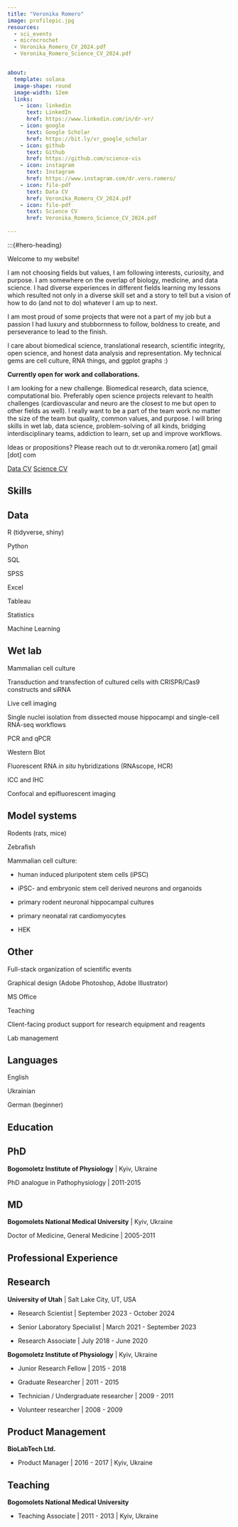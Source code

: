```yaml
---
title: "Veronika Romero"
image: profilepic.jpg
resources: 
  - sci_events
  - microcrochet
  - Veronika_Romero_CV_2024.pdf
  - Veronika_Romero_Science_CV_2024.pdf


about:
  template: solana
  image-shape: round
  image-width: 12em
  links:
    - icon: linkedin
      text: LinkedIn
      href: https://www.linkedin.com/in/dr-vr/
    - icon: google
      text: Google Scholar
      href: https://bit.ly/vr_google_scholar
    - icon: github
      text: Github
      href: https://github.com/science-vis
    - icon: instagram
      text: Instagram
      href: https://www.instagram.com/dr.vero.romero/
    - icon: file-pdf
      text: Data CV
      href: Veronika_Romero_CV_2024.pdf
    - icon: file-pdf
      text: Science CV
      href: Veronika_Romero_Science_CV_2024.pdf
      
---
```

:::{#hero-heading}

Welcome to my website! 

I am not choosing fields but values, I am following interests, curiosity, and purpose. I am somewhere on the overlap of biology, medicine, and data science. I had diverse experiences in different fields learning my lessons which resulted not only in a diverse skill set and a story to tell but a vision of how to do (and not to do) whatever I am up to next. 

I am most proud of some projects that were not a part of my job but a passion I had luxury and stubbornness to follow, boldness to create, and perseverance to lead to the finish.

I care about biomedical science, translational research, scientific integrity, open science, and honest data analysis and representation. My technical gems are cell culture, RNA things, and ggplot graphs :)

**Currently open for work and collaborations.**

I am looking for a new challenge. Biomedical research, data science, computational bio. Preferably open science projects relevant to health challenges (cardiovascular and neuro are the closest to me but open to other fields as well). I really want to be a part of the team work no matter the size of the team but quality, common values, and purpose. I will bring skills in wet lab, data science, problem-solving of all kinds, bridging interdisciplinary teams, addiction to learn, set up and improve workflows.

Ideas or propositions? Please reach out to dr.veronika.romero [at] gmail [dot] com

[Data CV](Veronika_Romero_CV_2024.pdf){.btn .btn-outline-primary .btn role="button" data-toggle="tooltip" target="_blank" title="Nika CV"} [Science CV](Veronika_Romero_Science_CV_2024.pdf){.btn .btn-outline-primary .btn role="button" data-toggle="tooltip" target="_blank" title="Nika science CV"} 


## Skills
::: {.panel-tabset}
## Data

R (tidyverse, shiny)

Python

SQL

SPSS

Excel

Tableau

Statistics

Machine Learning

## Wet lab

Mammalian cell culture

Transduction and transfection of cultured cells with CRISPR/Cas9 constructs and siRNA

Live cell imaging

Single nuclei isolation from dissected mouse hippocampi and single-cell RNA-seq workflows

PCR and qPCR

Western Blot

Fluorescent RNA *in situ* hybridizations (RNAscope, HCR)

ICC and IHC

Confocal and epifluorescent imaging


## Model systems

Rodents (rats, mice)

Zebrafish

Mammalian cell culture: 

  + human induced pluripotent stem cells (iPSC)

  + iPSC- and embryonic stem cell derived neurons and organoids

  + primary rodent neuronal hippocampal cultures
  
  + primary neonatal rat cardiomyocytes

  + HEK



## Other

Full-stack organization of scientific events

Graphical design (Adobe Photoshop, Adobe Illustrator)

MS Office

Teaching

Client-facing product support for research equipment and reagents

Lab management

## Languages

English

Ukrainian

German (beginner)
:::

## Education

::: {.panel-tabset}
## PhD

**Bogomoletz Institute of Physiology** | Kyiv, Ukraine

PhD analogue in Pathophysiology | 2011-2015

## MD
**Bogomolets National Medical University** | Kyiv, Ukraine

Doctor of Medicine, General Medicine | 2005-2011

:::


## Professional Experience

::: {.panel-tabset}

## Research

**University of Utah** | Salt Lake City, UT, USA

* Research Scientist | September 2023 - October 2024

* Senior Laboratory Specialist | March 2021 - September 2023

* Research Associate | July 2018 - June 2020


**Bogomoletz Institute of Physiology** | Kyiv, Ukraine

* Junior Research Fellow | 2015 - 2018

* Graduate Researcher | 2011 - 2015

* Technician / Undergraduate researcher | 2009 - 2011

* Volunteer researcher | 2008 - 2009

## Product Management

**BioLabTech Ltd.**

* Product Manager | 2016 - 2017 | Kyiv, Ukraine

## Teaching

**Bogomolets National Medical University**

* Teaching Associate | 2011 - 2013 | Kyiv, Ukraine

:::




